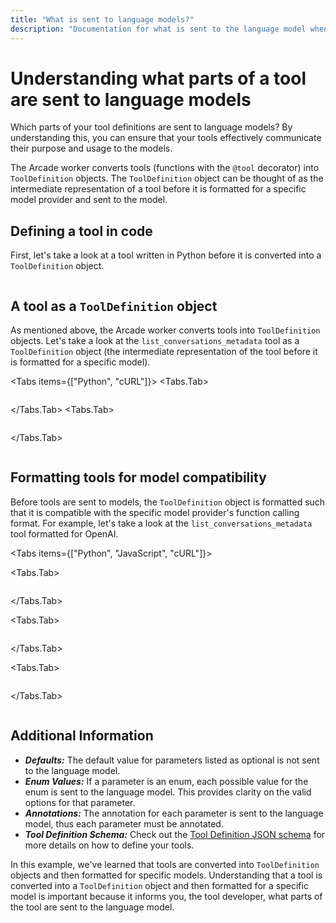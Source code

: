 ```yaml
---
title: "What is sent to language models?"
description: "Documentation for what is sent to the language model when defining a tool"
---
```



# Understanding what parts of a tool are sent to language models

Which parts of your tool definitions are sent to language models? By understanding this, you can ensure that your tools effectively communicate their purpose and usage to the models.

The Arcade worker converts tools (functions with the `@tool` decorator) into `ToolDefinition` objects. The `ToolDefinition` object can be thought of as the intermediate representation of a tool before it is formatted for a specific model provider and sent to the model.

## Defining a tool in code

First, let's take a look at a tool written in Python before it is converted into a `ToolDefinition` object.

```python file=<rootDir>/examples/code/home/build-tools/what-is-sent-to-language-models/defining_a_tool_in_code.py

```

## A tool as a `ToolDefinition` object

As mentioned above, the Arcade worker converts tools into `ToolDefinition` objects. Let's take a look at the `list_conversations_metadata` tool as a `ToolDefinition` object (the intermediate representation of the tool before it is formatted for a specific model).

<Tabs items={["Python", "cURL"]}> <Tabs.Tab>

```python file=<rootDir>/examples/code/home/build-tools/what-is-sent-to-language-models/get_tool_definition.py

```

</Tabs.Tab> <Tabs.Tab>

```bash file=<rootDir>/examples/code/home/build-tools/what-is-sent-to-language-models/get_tool_definition.sh

```

</Tabs.Tab> </Tabs>

<div style={{ paddingTop: "10px" }}></div>

<ToggleContent showText="🔽 Show ToolDefinition" hideText="▶️ Hide ToolDefinition">

```json file=<rootDir>/examples/code/home/build-tools/what-is-sent-to-language-models/get_tool_definition_output.json

```

</ToggleContent>

## Formatting tools for model compatibility

Before tools are sent to models, the `ToolDefinition` object is formatted such that it is compatible with the specific model provider's function calling format. For example, let's take a look at the `list_conversations_metadata` tool formatted for OpenAI.

<Tabs items={["Python", "JavaScript", "cURL"]}>

<Tabs.Tab>

```python file=<rootDir>/examples/code/home/build-tools/what-is-sent-to-language-models/get_formatted_tool_oai.py
```

</Tabs.Tab>

<Tabs.Tab>

```js file=<rootDir>/examples/code/home/build-tools/what-is-sent-to-language-models/get_formatted_tool_oai.js
```

</Tabs.Tab>

<Tabs.Tab>

```bash file=<rootDir>/examples/code/home/build-tools/what-is-sent-to-language-models/get_formatted_tool_oai.sh
```

</Tabs.Tab>

</Tabs>

<ToggleContent showText="🔽 Show Formatted Tool" hideText="▶️ Hide Formatted Tool">

```json file=<rootDir>/examples/code/home/build-tools/what-is-sent-to-language-models/get_formatted_tool_oai_output.json
```

</ToggleContent>

## Additional Information

- _**Defaults:**_ The default value for parameters listed as optional is not sent to the language model.
- _**Enum Values:**_ If a parameter is an enum, each possible value for the enum is sent to the language model. This provides clarity on the valid options for that parameter.
- _**Annotations:**_ The annotation for each parameter is sent to the language model, thus each parameter must be annotated.
- _**Tool Definition Schema:**_ Check out the [Tool Definition JSON schema](https://github.com/ArcadeAI/arcade-ai/blob/main/schemas/preview/tool_definition.schema.jsonc) for more details on how to define your tools.


In this example, we've learned that tools are converted into `ToolDefinition` objects and then formatted for specific models. Understanding that a tool is converted into a `ToolDefinition` object and then formatted for a specific model is important because it informs you, the tool developer, what parts of the tool are sent to the language model.
